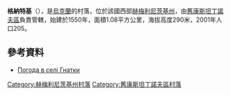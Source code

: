 {{coord|49|40|54|N|27|21|46|E|scale:100000|display=title}}

'''格納特基'''（{{lang-uk|Гнатки}}），是[[烏克蘭|烏克蘭]]的村落，位於該國西部[[赫梅利尼茨基州|赫梅利尼茨基州]]，由[[舊康斯坦丁諾夫區|舊康斯坦丁諾夫區]]負責管轄，始建於1550年，面積1.08平方公里，海拔高度290米，2001年人口205。

==參考資料==
* [http://weather.in.ua/ua/hmel'nickaja/5287 Погода в селі Гнатки] {{Wayback|url=http://weather.in.ua/ua/hmel%27nickaja/5287 |date=20111220121851 }}

{{DEFAULTSORT:Гнатки}}
[[Category:赫梅利尼茨基州村落|Category:赫梅利尼茨基州村落]]
[[Category:舊康斯坦丁諾夫區村落|Category:舊康斯坦丁諾夫區村落]]


{{Khmelnytskyi-geo-stub}}